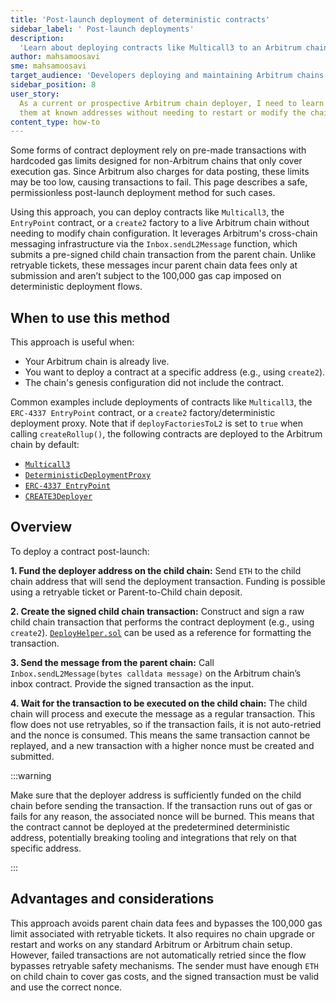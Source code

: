 ```yaml
---
title: 'Post-launch deployment of deterministic contracts'
sidebar_label: ' Post-launch deployments'
description:
  'Learn about deploying contracts like Multicall3 to an Arbitrum chain after launch using sendL2Message, without needing a chain upgrade or predeploy.'
author: mahsamoosavi
sme: mahsamoosavi
target_audience: 'Developers deploying and maintaining Arbitrum chains.'
sidebar_position: 8
user_story:
  As a current or prospective Arbitrum chain deployer, I need to learn how to deploy contracts like Multicall3 *after* the chain has launched, so that I can use
  them at known addresses without needing to restart or modify the chain config.
content_type: how-to
---
```


Some forms of contract deployment rely on pre-made transactions with hardcoded gas limits designed for non-Arbitrum chains that only cover execution gas. Since
Arbitrum also charges for data posting, these limits may be too low, causing transactions to fail. This page describes a safe, permissionless post-launch
deployment method for such cases.

Using this approach, you can deploy contracts like `Multicall3`, the `EntryPoint` contract, or a `create2` factory to a live Arbitrum chain without needing to
modify chain configuration. It leverages Arbitrum's cross-chain messaging infrastructure via the `Inbox.sendL2Message` function, which submits a pre-signed
child chain transaction from the parent chain. Unlike retryable tickets, these messages incur parent chain data fees only at submission and aren’t subject to
the 100,000 gas cap imposed on deterministic deployment flows.

## When to use this method

This approach is useful when:

- Your Arbitrum chain is already live.
- You want to deploy a contract at a specific address (e.g., using `create2`).
- The chain's genesis configuration did not include the contract.

Common examples include deployments of contracts like `Multicall3`, the `ERC-4337 EntryPoint` contract, or a `create2` factory/deterministic deployment proxy.
Note that if `deployFactoriesToL2` is set to `true` when calling `createRollup()`, the following contracts are deployed to the Arbitrum chain by default:

- [`Multicall3`](https://github.com/mds1/multicall3)
- [`DeterministicDeploymentProxy`](https://github.com/Zoltu/deterministic-deployment-proxy)
- [`ERC-4337 EntryPoint`](https://github.com/eth-infinitism/account-abstraction)
- [`CREATE3Deployer`](https://github.com/0xSequence/create3)

## Overview

To deploy a contract post-launch:

**1. Fund the deployer address on the child chain:** Send `ETH` to the child chain address that will send the deployment transaction. Funding is possible using
a retryable ticket or Parent-to-Child chain deposit.

**2. Create the signed child chain transaction:** Construct and sign a raw child chain transaction that performs the contract deployment (e.g., using
`create2`). [`DeployHelper.sol`](https://github.com/OffchainLabs/nitro-contracts/blob/main/src/rollup/DeployHelper.sol) can be used as a reference for
formatting the transaction.

**3. Send the message from the parent chain:** Call `Inbox.sendL2Message(bytes calldata message)` on the Arbitrum chain’s inbox contract. Provide the signed
transaction as the input.

**4. Wait for the transaction to be executed on the child chain:** The child chain will process and execute the message as a regular transaction. This flow does
not use retryables, so if the transaction fails, it is not auto-retried and the nonce is consumed. This means the same transaction cannot be replayed, and a new
transaction with a higher nonce must be created and submitted.

:::warning

Make sure that the deployer address is sufficiently funded on the child chain before sending the transaction. If the transaction runs out of gas or fails for
any reason, the associated nonce will be burned. This means that the contract cannot be deployed at the predetermined deterministic address, potentially
breaking tooling and integrations that rely on that specific address.

:::

## Advantages and considerations

This approach avoids parent chain data fees and bypasses the 100,000 gas limit associated with retryable tickets. It also requires no chain upgrade or restart
and works on any standard Arbitrum or Arbitrum chain setup. However, failed transactions are not automatically retried since the flow bypasses retryable safety
mechanisms. The sender must have enough `ETH` on child chain to cover gas costs, and the signed transaction must be valid and use the correct nonce.

